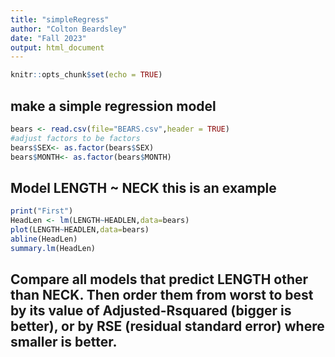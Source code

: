 ```yaml
---
title: "simpleRegress"
author: "Colton Beardsley"
date: "Fall 2023"
output: html_document
---
```


```r
knitr::opts_chunk$set(echo = TRUE)
```

## make a simple regression model

```r
bears <- read.csv(file="BEARS.csv",header = TRUE)
#adjust factors to be factors
bears$SEX<- as.factor(bears$SEX)
bears$MONTH<- as.factor(bears$MONTH)
```

## Model LENGTH ~ NECK  this is an example  


```r
print("First")
HeadLen <- lm(LENGTH~HEADLEN,data=bears)
plot(LENGTH~HEADLEN,data=bears)
abline(HeadLen)
summary.lm(HeadLen)
```



## Compare all models that predict LENGTH other than NECK. Then order them from worst to best by its value of Adjusted-Rsquared (bigger is better), or by RSE (residual standard error) where smaller is better. 

